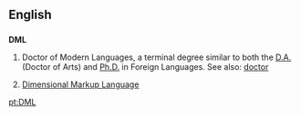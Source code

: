 ==English==

==={{initialism-old|en}}===
'''DML'''

# Doctor of Modern Languages, a terminal degree similar to both the [[D.A.]] (Doctor of Arts) and [[Ph.D.]] in Foreign Languages. See also: [[doctor]]
# {{label|en|computing}} [[dimensional markup language|Dimensional Markup Language]]

[[pt:DML]]